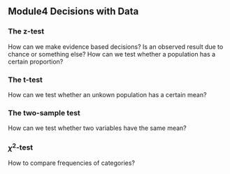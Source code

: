 ## <span class="fa-stack fa"><i class="fa fa-circle fa-stack-2x"></i><i class="fa fa-balance-scale fa-stack-1x fa-inverse"></i></span> Module4 Decisions with Data  

<div class="thinkingbox"> 

### The z-test
How can we make evidence based decisions? Is an observed result due to chance or something else? How can we test whether a population has a certain proportion?

### The t-test
How can we test whether an unkown population has a certain mean?

### The two-sample test
How can we test whether two variables have the same mean? 

### $\chi^2$-test
How to compare frequencies of categories?

</div>